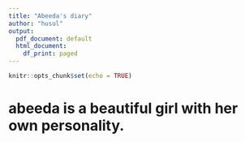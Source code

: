 ---
title: "Abeeda's diary"
author: "husul"
output:
  pdf_document: default
  html_document:
    df_print: paged
---

```{r setup, include=FALSE}
knitr::opts_chunk$set(echo = TRUE)
```

# abeeda is a beautiful girl with her own personality.



